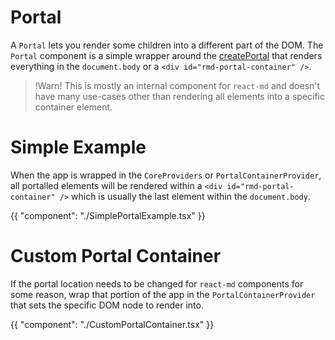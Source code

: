 # Portal

A `Portal` lets you render some children into a different part of the DOM. The
`Portal` component is a simple wrapper around the
[createPortal](https://react.dev/reference/react-dom/createPortal) that renders
everything in the `document.body` or a `<div id="rmd-portal-container" />`.

> !Warn! This is mostly an internal component for `react-md` and doesn't have
> many use-cases other than rendering all elements into a specific container
> element.

# Simple Example

When the app is wrapped in the `CoreProviders` or `PortalContainerProvider`, all
portalled elements will be rendered within a `<div id="rmd-portal-container" />`
which is usually the last element within the `document.body`.

{{ "component": "./SimplePortalExample.tsx" }}

# Custom Portal Container

If the portal location needs to be changed for `react-md` components for some
reason, wrap that portion of the app in the `PortalContainerProvider` that sets
the specific DOM node to render into.

{{ "component": "./CustomPortalContainer.tsx" }}
